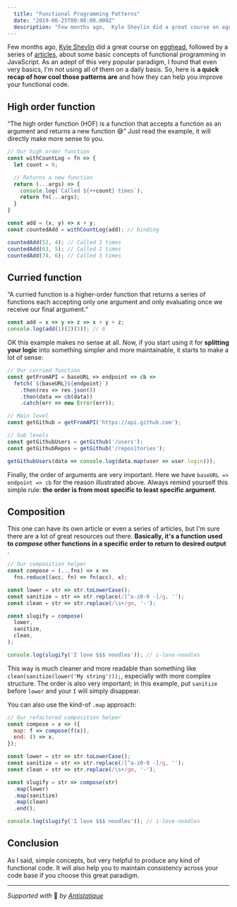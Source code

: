 ```yaml
---
  title: "Functional Programming Patterns"
  date: "2019-06-25T00:00:00.000Z"
  description: "Few months ago,  Kyle Shevlin did a great course on egghead, followed by a series of articles, about some basic concepts of functional programming in JavaScript. As an adept of this very popular paradigm, I found that even very basics, I'm not using all of them on a daily basis. So, here is **a quick recap of how cool those patterns are** and how they can help you improve your functional code."
---
```



Few months ago,  [Kyle Shevlin](https://kyleshevlin.com/just-enough-functional-programming-course-launch) did a great course on [egghead](https://egghead.io/courses/just-enough-functional-programming-in-javascript), followed by a series of [articles](https://kyleshevlin.com/just-enough-functional-programming-course-launch), about some basic concepts of functional programming in JavaScript. As an adept of this very popular paradigm, I found that even very basics, I'm not using all of them on a daily basis. So, here is **a quick recap of how cool those patterns are** and how they can help you improve your functional code.

## High order function
“The high order function (HOF) is a function that accepts a function as an argument and returns a new function 😅” Just read the example, it will directly make more sense to you.

```js
// Our high order function
const withCountLog = fn => {
  let count = 0;

  // Returns a new function
  return (...args) => {
    console.log(`Called ${++count} times`);
    return fn(...args);
  }
}

const add = (x, y) => x + y;
const countedAdd = withCountLog(add); // binding

countedAdd(52, 4); // Called 1 times
countedAdd(63, 5); // Called 2 times
countedAdd(74, 6); // Called 3 times
```


## Curried function
“A curried function is a higher-order function that returns a series of functions each accepting only one argument and only evaluating once we receive our final argument.” 

```js
const add = x => y => z => x + y + z;
console.log(add(1)(2)(3)); // 6
```

OK this example makes no sense at all. Now, if you start using it for **splitting your logic** into something simpler and more maintainable, it starts to make a lot of sense:

```js
// Our curried function
const getFromAPI = baseURL => endpoint => cb =>
  fetch(`${baseURL}${endpoint}`)
    .then(res => res.json())
    .then(data => cb(data))
    .catch(err => new Error(err));

// Main level
const getGithub = getFromAPI('https://api.github.com');

// Sub levels
const getGithubUsers = getGithub('/users');
const getGithubRepos = getGithub('/repositories');

getGithubUsers(data => console.log(data.map(user => user.login)));
```

Finally, the order of arguments are very important. Here we have `baseURL => endpoint => cb`  for the reason illustrated above. Always remind yourself this simple rule: **the order is from most specific to least specific argument**.

## Composition
This one can have its own article or even a series of articles, but I'm sure there are a lot of great resources out there. **Basically, it's a function used to *compose* other functions in a specific order to return to desired output** .

```js
// Our composition helper
const compose = (...fns) => x => 
  fns.reduce((acc, fn) => fn(acc), x);

const lower = str => str.toLowerCase();
const sanitize = str => str.replace(/[^a-z0-9 -]/g, '');
const clean = str => str.replace(/\s+/gm, '-');

const slugify = compose(
  lower,
  sanitize,
  clean,
);

console.log(slugify('I love $$$ noodles')); // i-love-noodles
```

This way is much cleaner and more readable than something like `clean(sanitize(lower('My string')));`, especially with more complex structure. The order is also very important; in this example, put `sanitize` before `lower` and your `I` will simply disappear.

You can also use the kind-of `.map` approach:

```js
// Our refactored composition helper
const compose = x => ({
  map: f => compose(f(x)),
  end: () => x,
});

const lower = str => str.toLowerCase();
const sanitize = str => str.replace(/[^a-z0-9 -]/g, '');
const clean = str => str.replace(/\s+/gm, '-');

const slugify = str => compose(str)
  .map(lower)
  .map(sanitize)
  .map(clean)
  .end();

console.log(slugify('I love $$$ noodles')); // i-love-noodles
```

## Conclusion
As I said, simple concepts, but very helpful to produce any kind of functional code. It will also help you to maintain consistency across your code base if you choose this great paradigm.

---

*Supported with* 💛 *by [Antistatique](https://antistatique.net)*
